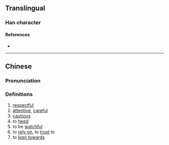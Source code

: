{{character info/new}}
==Translingual==

===Han character===
{{Han char|rn=9|rad=人|as=14|sn=16|four=|canj=OHXC|ids=⿰亻與}}

====References====
* {{Han ref|kx=0120.040|hdz=10231.040|uh=349C|ud=13468}}

----

==Chinese==
{{zh-forms}}

===Pronunciation===
{{zh-pron
|m=yǔ
|c=jyu5
|mc=
|oc=
|ma=
|cat=a,v
}}

===Definitions===
{{zh-hanzi}}

# [[respectful]]
# [[attentive]], [[careful]]
# [[cautious]]
# to [[heed]]
# to be [[watchful]]
# to [[rely on]], to [[trust]] to
# to [[lean towards]]